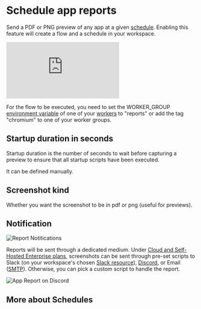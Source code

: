
# Schedule app reports

Send a PDF or PNG preview of any app at a given [schedule](../core_concepts/1_scheduling/index.mdx). Enabling this feature will create a flow and a schedule in your workspace.

<iframe
	style={{ aspectRatio: '16/9' }}
	src="https://www.youtube.com/embed/4VSAZ-WTh4Y"
	title="Scheduled App Reports Tutorial"
	frameBorder="0"
	allow="accelerometer; autoplay; clipboard-write; encrypted-media; gyroscope; picture-in-picture; web-share"
	allowFullScreen
	className="border-2 rounded-lg object-cover w-full dark:border-gray-800"
></iframe>

<br />

For the flow to be executed, you need to set the WORKER_GROUP [environment variable](../core_concepts//47_environment_variables/index.mdx) of one of your [workers](../core_concepts/9_worker_groups/index.mdx) to "reports" or add the tag "chromium" to one of your worker groups.

## Startup duration in seconds

Startup duration is the number of seconds to wait before capturing a preview to ensure that all startup scripts have been executed.

It can be defined manually.

## Screenshot kind

Whether you want the screenshot to be in pdf or png (useful for previews).

## Notification

![Report Notitications](../assets/apps/10_schedule_reports/notifications.png.webp 'Report Notitications')

Reports will be sent through a dedicated medium. Under [Cloud and Self-Hosted Enterprise plans](/pricing), screenshots can be sent through pre-set scripts to Slack (on your workspace's chosen [Slack resource](../integrations/slack.mdx)), [Discord](../integrations/discord.md), or Email ([SMTP](../integrations/smtp.md)). Otherwise, you can pick a custom script to handle the report.

![App Report on Discord](../assets/apps/10_schedule_reports/app_report_discord.png 'App Report on Discord')

## More about Schedules

<div className="grid grid-cols-2 gap-6 mb-4">
	<DocCard
		title="Schedules"
		description="Scheduling allows you to define schedules for Scripts and Flows, automatically running them at set frequencies."
		href="/docs/core_concepts/scheduling"
		color="orange"
	/>
</div>
